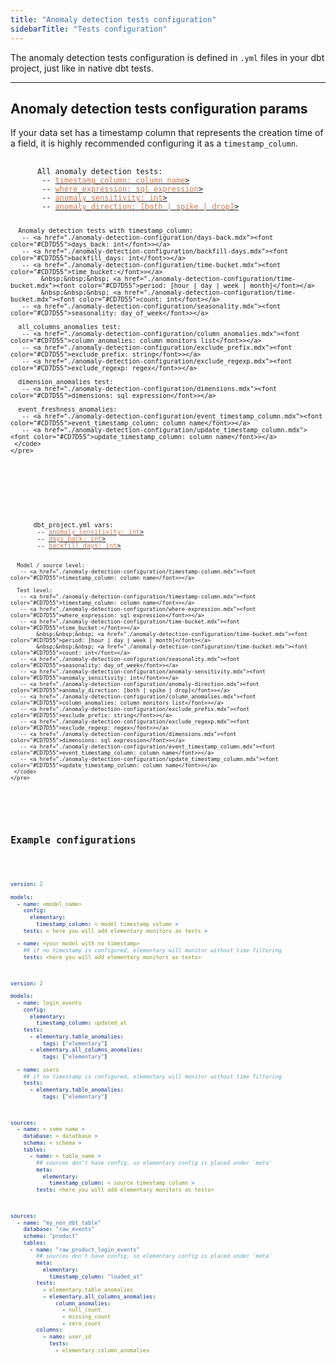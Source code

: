 ```yaml
---
title: "Anomaly detection tests configuration"
sidebarTitle: "Tests configuration"
---
```


The anomaly detection tests configuration is defined in `.yml` files in your dbt project, just like in native dbt tests.

<Snippet file="faq/question-tests-configuration-priorities.mdx" />

---

## Anomaly detection tests configuration params

<Tip>If your data set has a timestamp column that represents the creation time of a field, it is highly recommended configuring it as a `timestamp_column`.</Tip>

<Tabs>
  <Tab title="Params by anomaly detection test">
    <pre>
     <code>
      All anomaly detection tests:
       -- <a href="../guides/anomaly-detection-configuration/timestamp-column.mdx"><font color="#CD7D55">timestamp_column: column name</font>></a>
       -- <a href="./anomaly-detection-configuration/where-expression.mdx"><font color="#CD7D55">where_expression: sql expression</font>></a>
       -- <a href="./anomaly-detection-configuration/anomaly-sensitivity.mdx"><font color="#CD7D55">anomaly_sensitivity: int</font>></a>
       -- <a href="./anomaly-detection-configuration/anomaly-direction.mdx"><font color="#CD7D55">anomaly_direction: [both | spike | drop]</font>></a>

      Anomaly detection tests with timestamp_column:
       -- <a href="./anomaly-detection-configuration/days-back.mdx"><font color="#CD7D55">days_back: int</font>></a>
       -- <a href="./anomaly-detection-configuration/backfill-days.mdx"><font color="#CD7D55">backfill_days: int</font>></a>
       -- <a href="./anomaly-detection-configuration/time-bucket.mdx"><font color="#CD7D55">time_bucket:</font>></a>
            &nbsp;&nbsp;&nbsp; <a href="./anomaly-detection-configuration/time-bucket.mdx"><font color="#CD7D55">period: [hour | day | week | month]</font></a>
            &nbsp;&nbsp;&nbsp; <a href="./anomaly-detection-configuration/time-bucket.mdx"><font color="#CD7D55">count: int</font></a>
       -- <a href="./anomaly-detection-configuration/seasonality.mdx"><font color="#CD7D55">seasonality: day_of_week</font>></a>

      all_columns_anomalies test:
       -- <a href="./anomaly-detection-configuration/column_anomalies.mdx"><font color="#CD7D55">column_anomalies: column monitors list</font>></a>
       -- <a href="./anomaly-detection-configuration/exclude_prefix.mdx"><font color="#CD7D55">exclude_prefix: string</font>></a>
       -- <a href="./anomaly-detection-configuration/exclude_regexp.mdx"><font color="#CD7D55">exclude_regexp: regex</font>></a>

      dimension_anomalies test:
       -- <a href="./anomaly-detection-configuration/dimensions.mdx"><font color="#CD7D55">dimensions: sql expression</font>></a>

      event_freshness_anomalies:
       -- <a href="./anomaly-detection-configuration/event_timestamp_column.mdx"><font color="#CD7D55">event_timestamp_column: column name</font>></a>
       -- <a href="./anomaly-detection-configuration/update_timestamp_column.mdx"><font color="#CD7D55">update_timestamp_column: column name</font>></a>
     </code>
    </pre>
  </Tab>

  <Tab title="Params by configuration level">
    <pre>
     <code>
      dbt_project.yml vars:
       -- <a href="./anomaly-detection-configuration/anomaly-sensitivity.mdx"><font color="#CD7D55">anomaly_sensitivity: int</font>></a>
       -- <a href="./anomaly-detection-configuration/days-back.mdx"><font color="#CD7D55">days_back: int</font>></a>
       -- <a href="./anomaly-detection-configuration/backfill-days.mdx"><font color="#CD7D55">backfill_days: int</font>></a>

      Model / source level:
       -- <a href="./anomaly-detection-configuration/timestamp-column.mdx"><font color="#CD7D55">timestamp_column: column name</font>></a>

      Test level:
       -- <a href="./anomaly-detection-configuration/timestamp-column.mdx"><font color="#CD7D55">timestamp_column: column name</font>></a>
       -- <a href="./anomaly-detection-configuration/where-expression.mdx"><font color="#CD7D55">where_expression: sql expression</font>></a>
       -- <a href="./anomaly-detection-configuration/time-bucket.mdx"><font color="#CD7D55">time_bucket:</font>></a>
            &nbsp;&nbsp;&nbsp; <a href="./anomaly-detection-configuration/time-bucket.mdx"><font color="#CD7D55">period: [hour | day | week | month]</font></a>
            &nbsp;&nbsp;&nbsp; <a href="./anomaly-detection-configuration/time-bucket.mdx"><font color="#CD7D55">count: int</font></a>
       -- <a href="./anomaly-detection-configuration/seasonality.mdx"><font color="#CD7D55">seasonality: day_of_week</font>></a>
       -- <a href="./anomaly-detection-configuration/anomaly-sensitivity.mdx"><font color="#CD7D55">anomaly_sensitivity: int</font>></a>
       -- <a href="./anomaly-detection-configuration/anomaly-direction.mdx"><font color="#CD7D55">anomaly_direction: [both | spike | drop]</font>></a>
       -- <a href="./anomaly-detection-configuration/column_anomalies.mdx"><font color="#CD7D55">column_anomalies: column monitors list</font>></a>
       -- <a href="./anomaly-detection-configuration/exclude_prefix.mdx"><font color="#CD7D55">exclude_prefix: string</font>></a>
       -- <a href="./anomaly-detection-configuration/exclude_regexp.mdx"><font color="#CD7D55">exclude_regexp: regex</font>></a>
       -- <a href="./anomaly-detection-configuration/dimensions.mdx"><font color="#CD7D55">dimensions: sql expression</font>></a>
       -- <a href="./anomaly-detection-configuration/event_timestamp_column.mdx"><font color="#CD7D55">event_timestamp_column: column name</font>></a>
       -- <a href="./anomaly-detection-configuration/update_timestamp_column.mdx"><font color="#CD7D55">update_timestamp_column: column name</font>></a>
     </code>
    </pre>
  </Tab>

</Tabs>

## Example configurations

<CodeGroup>

```yml properties.yml
version: 2

models:
  - name: <model_name>
    config:
      elementary:
        timestamp_column: < model timestamp column >
    tests: < here you will add elementary monitors as tests >

  - name: <your model with no timestamp>
    ## if no timestamp is configured, elementary will monitor without time filtering
    tests: <here you will add elementary monitors as tests>
```

```yml Example
version: 2

models:
  - name: login_events
    config:
      elementary:
        timestamp_column: updated_at
    tests:
      - elementary.table_anomalies:
          tags: ["elementary"]
      - elementary.all_columns_anomalies:
          tags: ["elementary"]

  - name: users
    ## if no timestamp is configured, elementary will monitor without time filtering
    tests:
      - elementary.table_anomalies:
          tags: ["elementary"]
```

```yml sources_properties.yml
sources:
  - name: < some name >
    database: < datatbase >
    schema: < schema >
    tables:
      - name: < table_name >
        ## sources don't have config, so elementary config is placed under 'meta'
        meta:
          elementary:
            timestamp_column: < source timestamp column >
        tests: <here you will add elementary monitors as tests>
```

```yml Example
sources:
  - name: "my_non_dbt_table"
    database: "raw_events"
    schema: "product"
    tables:
      - name: "raw_product_login_events"
        ## sources don't have config, so elementary config is placed under 'meta'
        meta:
          elementary:
            timestamp_column: "loaded_at"
        tests:
          - elementary.table_anomalies
          - elementary.all_columns_anomalies:
              column_anomalies:
                - null_count
                - missing_count
                - zero_count
        columns:
          - name: user_id
            tests:
              - elementary.column_anomalies
```

</CodeGroup>

